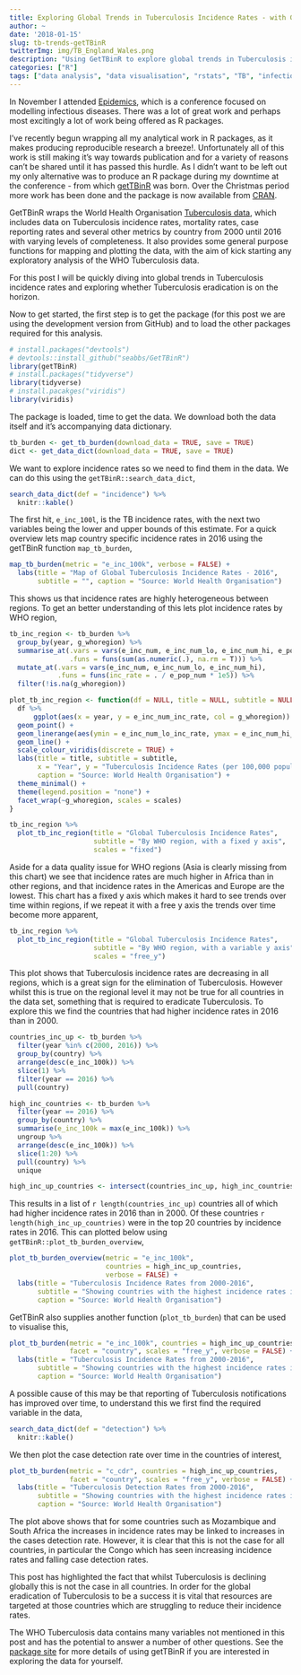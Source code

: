 ```yaml
---
title: Exploring Global Trends in Tuberculosis Incidence Rates - with GetTBinR
author: ~
date: '2018-01-15'
slug: tb-trends-getTBinR
twitterImg: img/TB_England_Wales.png
description: "Using GetTBinR to explore global trends in Tuberculosis incidence rates. Whilst evidence of regional decreases may not mean that eradication is on the horizon."
categories: ["R"]
tags: ["data analysis", "data visualisation", "rstats", "TB", "infectious disease"]
---
```


In November I attended [Epidemics](https://www.elsevier.com/events/conferences/international-conference-on-infectious-disease-dynamics), which is a conference focused on modelling infectious diseases. There was a lot of great work and perhaps most excitingly a lot of work being offered as R packages. 

I've recently begun wrapping all my analytical work in R packages, as it makes producing reproducible research a breeze!. Unfortunately all of this work is still making it's way towards publication and for a variety of reasons can't be shared until it has passed this hurdle. As I didn't want to be left out my only alternative was to produce an R package during my downtime at the conference - from which [getTBinR](www.samabbott.co.uk/getTBinR) was born. Over the Christmas period more work has been done and the package is now available from [CRAN](https://cran.r-project.org/web/packages/getTBinR/index.html).

GetTBinR wraps the World Health Organisation [Tuberculosis data](http://www.who.int/tb/country/data/download/en/), which includes data on Tuberculosis incidence rates, mortality rates, case reporting rates and several other metrics by country from 2000 until 2016 with varying levels of completeness. It also provides some general purpose functions for mapping and plotting the data, with the aim of kick starting any exploratory analysis of the WHO Tuberculosis data.

For this post I will be quickly diving into global trends in Tuberculosis incidence rates and exploring whether Tuberculosis eradication is on the horizon.

Now to get started, the first step is to get the package (for this post we are using the development version from GitHub) and to load the other packages required for this analysis.

```r
# install.packages("devtools")
# devtools::install_github("seabbs/GetTBinR")
library(getTBinR)
# install.packages("tidyverse")
library(tidyverse)
# install.pacakges("viridis")
library(viridis)
```

The package is loaded, time to get the data. We download both the data itself and it's accompanying data dictionary.

```r
tb_burden <- get_tb_burden(download_data = TRUE, save = TRUE)
dict <- get_data_dict(download_data = TRUE, save = TRUE)
```


We want to explore incidence rates so we need to find them in the data. We can do this using the `getTBinR::search_data_dict`,

```r
search_data_dict(def = "incidence") %>% 
  knitr::kable()
```

The first hit, `e_inc_100l`, is the TB incidence rates, with the next two variables being the lower and upper bounds of this estimate. For a quick overview lets map country specific incidence rates in 2016 using the getTBinR function `map_tb_burden`,

```r
map_tb_burden(metric = "e_inc_100k", verbose = FALSE) +
  labs(title = "Map of Global Tuberculosis Incidence Rates - 2016",
       subtitle = "", caption = "Source: World Health Organisation")
```

This shows us that incidence rates are highly heterogeneous between regions. To get an better understanding of this lets plot incidence rates by WHO region, 

```r
tb_inc_region <- tb_burden %>% 
  group_by(year, g_whoregion) %>% 
  summarise_at(.vars = vars(e_inc_num, e_inc_num_lo, e_inc_num_hi, e_pop_num),
               .funs = funs(sum(as.numeric(.), na.rm = T))) %>% 
  mutate_at(.vars = vars(e_inc_num, e_inc_num_lo, e_inc_num_hi),
            .funs = funs(inc_rate = . / e_pop_num * 1e5)) %>% 
  filter(!is.na(g_whoregion))

plot_tb_inc_region <- function(df = NULL, title = NULL, subtitle = NULL, scales = NULL) {
  df %>% 
      ggplot(aes(x = year, y = e_inc_num_inc_rate, col = g_whoregion)) +
  geom_point() +
  geom_linerange(aes(ymin = e_inc_num_lo_inc_rate, ymax = e_inc_num_hi_inc_rate)) +
  geom_line() +
  scale_colour_viridis(discrete = TRUE) +
  labs(title = title, subtitle = subtitle, 
       x = "Year", y = "Tuberculosis Incidence Rates (per 100,000 population)",
       caption = "Source: World Health Organisation") +
  theme_minimal() +
  theme(legend.position = "none") +
  facet_wrap(~g_whoregion, scales = scales)
}

tb_inc_region %>% 
  plot_tb_inc_region(title = "Global Tuberculosis Incidence Rates",
                     subtitle = "By WHO region, with a fixed y axis",
                     scales = "fixed")
```

Aside for a data quality issue for WHO regions (Asia is clearly missing from this chart) we see that incidence rates are much higher in Africa than in other regions, and that incidence rates in the Americas and Europe are the lowest. This chart has a fixed y axis which makes it hard to see trends over time within regions, if we repeat it with a free y axis the trends over time become more apparent,

```r
tb_inc_region %>% 
  plot_tb_inc_region(title = "Global Tuberculosis Incidence Rates",
                     subtitle = "By WHO region, with a variable y axis",
                     scales = "free_y")
```

This plot shows that Tuberculosis incidence rates are decreasing in all regions, which is a great sign for the elimination of Tuberculosis. However whilst this is true on the regional level it may not be true for all countries in the data set, something that is required to eradicate Tuberculosis. To explore this we find the countries that had higher incidence rates in 2016 than in 2000.

```r
countries_inc_up <- tb_burden %>% 
  filter(year %in% c(2000, 2016)) %>% 
  group_by(country) %>% 
  arrange(desc(e_inc_100k)) %>% 
  slice(1) %>% 
  filter(year == 2016) %>% 
  pull(country)

high_inc_countries <- tb_burden %>% 
  filter(year == 2016) %>% 
  group_by(country) %>% 
  summarise(e_inc_100k = max(e_inc_100k)) %>% 
  ungroup %>% 
  arrange(desc(e_inc_100k)) %>% 
  slice(1:20) %>% 
  pull(country) %>% 
  unique

high_inc_up_countries <- intersect(countries_inc_up, high_inc_countries)
```

This results in a list of `r length(countries_inc_up)` countries all of which had higher incidence rates in 2016 than in 2000. Of these countries `r  length(high_inc_up_countries)` were in the top 20 countries by incidence rates in 2016. This can plotted below using `getTBinR::plot_tb_burden_overview`, 

```r
plot_tb_burden_overview(metric = "e_inc_100k", 
                        countries = high_inc_up_countries,
                        verbose = FALSE) +
  labs(title = "Tuberculosis Incidence Rates from 2000-2016",
       subtitle = "Showing countries with the highest incidence rates in which incidence rates are increasing",
       caption = "Source: World Health Organisation")
```

GetTBinR also supplies another function (`plot_tb_burden`) that can be used to visualise this,

```r
plot_tb_burden(metric = "e_inc_100k", countries = high_inc_up_countries, 
               facet = "country", scales = "free_y", verbose = FALSE) +
  labs(title = "Tuberculosis Incidence Rates from 2000-2016",
       subtitle = "Showing countries with the highest incidence rates in which incidence rates are increasing",
       caption = "Source: World Health Organisation")
```

A possible cause of this may be that reporting of Tuberculosis notifications has improved over time, to understand this we first find the required variable in the data,

```r
search_data_dict(def = "detection") %>% 
  knitr::kable()
```

We then plot the case detection rate over time in the countries of interest,

```r
plot_tb_burden(metric = "c_cdr", countries = high_inc_up_countries, 
               facet = "country", scales = "free_y", verbose = FALSE) +
  labs(title = "Tuberculosis Detection Rates from 2000-2016",
       subtitle = "Showing countries with the highest incidence rates in which incidence rates are increasing",
       caption = "Source: World Health Organisation")
```

The plot above shows that for some countries such as Mozambique and South Africa the increases in incidence rates may be linked to increases in the cases detection rate. However, it is clear that this is not the case for all countries, in particular the Congo which has seen increasing incidence rates and falling case detection rates.

This post has highlighted the fact that whilst Tuberculosis is declining globally this is not the case in all countries. In order for the global eradication of Tuberculosis to be a success it is vital that resources are targeted at those countries which are struggling to reduce their incidence rates. 

The WHO Tuberculosis data contains many variables not mentioned in this post and has the potential to answer a number of other questions. See the [package site](https://www.samabbott.co.uk/getTBinR/) for more details of using getTBinR if you are interested in exploring the data for yourself.